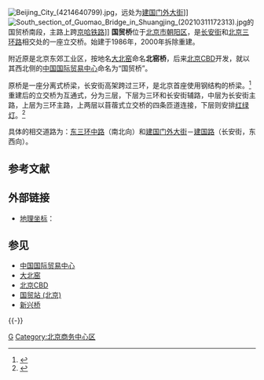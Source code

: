[[File:Beijing_City_(4214640799).jpg|thumb]]，远处为[[建国门外大街|建国门外大街]]]]
[[File:South_section_of_Guomao_Bridge_in_Shuangjing_(20210311172313).jpg|thumb]]的国贸桥南段，主路上跨[[京哈铁路|京哈铁路]]]]
'''国贸桥'''位于[[北京市|北京市]][[朝阳区_(北京市)|朝阳区]]，是[[长安街|长安街]]和[[北京三环路|北京三环路]]相交处的一座立交桥。始建于1986年，2000年拆除重建。

附近原是北京东郊工业区，按地名[[大北窑|大北窑]]命名'''北窑桥'''，后来[[北京CBD|北京CBD]]开发，就以其西北侧的[[中国国际贸易中心|中国国际贸易中心]]命名为“国贸桥”。

原桥是一座分离式桥梁，长安街高架跨过三环，是北京首座使用钢结构的桥梁。<ref name="difangzhi">{{cite book|title=《北京志·市政卷·道桥志》|year=2001|publisher=北京出版社|location=北京|isbn=978-7-200-04455-3}}</ref>重建后的立交桥为互通式，分为三层，下层为三环和长安街辅路，中层为长安街主路，上层为三环主路，上两层以苜蓿式立交桥的四条匝道连接，下层则安排[[红绿灯|红绿灯]]。<ref>{{cite news|url=http://bjsq.qianlong.com/49944/2011/10/11/6384@7410108.htm|title=国贸桥的变迁|date=2011-10-12|accessdate=2012-03-19|deadurl=yes|archiveurl=https://web.archive.org/web/20120304165459/http://bjsq.qianlong.com/49944/2011/10/11/6384@7410108.htm|archivedate=2012-03-04}}</ref>

具体的相交道路为：[[东三环中路_(北京)|东三环中路]]（南北向）和[[建国门外大街|建国门外大街]]－[[建国路_(北京)|建国路]]（长安街，东西向）。

== 参考文献 ==
{{Reflist}}

== 外部链接 ==
* [[地理坐标|地理坐标]]：{{Coord|39.906954|116.455547|type:landmark_region:CN-11_source:GoogleMaps|display=inline,title}}

== 参见 ==
{{Portal|中华人民共和国|北京|中国建筑}}
* [[中国国际贸易中心|中国国际贸易中心]]
* [[大北窑|大北窑]]
* [[北京CBD|北京CBD]]
* [[国贸站_(北京)|国贸站 (北京)]]
* [[新兴桥|新兴桥]]

{{-}}
{{Geographic Location
 | 西北 = [[中国国际贸易中心|中国国际贸易中心]]
 | 北 = <BIG>[[光华桥_(北京)|光华桥]]</BIG><br />↑<br /> [[东三环中路_(北京)|东三环中路]]
 | 東北 = [[中服大厦|中服大厦]]
 | 西 = <BIG>[[建国门桥|建国门桥]]</BIG> ← [[建国门外大街|建国门外大街]]
 | 中央 = <BIG>国贸桥</BIG>
 | 東 = [[建国路_(北京)|建国路]] → <BIG>[[大望桥|大望桥]]</BIG>
 | 西南 = [[北京银泰中心|北京银泰中心]]
 | 南 = [[东三环中路_(北京)|东三环中路]]<br />↓<br /><BIG>[[双井桥|双井桥]]</BIG>
 | 東南 = [[招商局|招商局大厦]]
}}

{{长安街}}
{{北京三环路}}

[[Category:北京立交桥|G]]
[[Category:北京商务中心区|Category:北京商务中心区]]